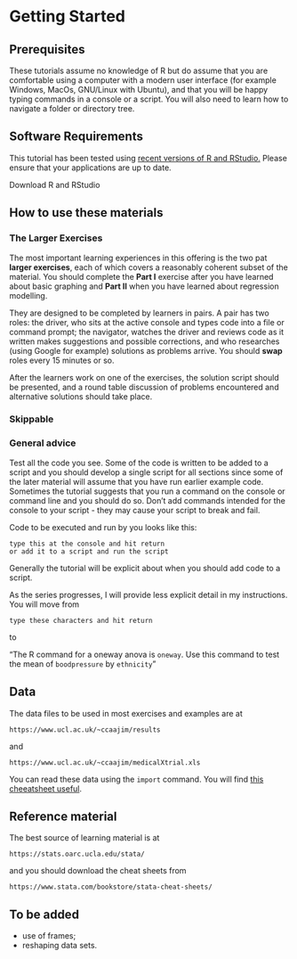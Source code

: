 # Getting Started

## Prerequisites

These tutorials assume no knowledge of R but do assume that you are comfortable using a computer with a modern user interface (for example Windows, MacOs, GNU/Linux with Ubuntu), and that you will be happy typing commands in a console or a script. You will also need to learn how to navigate a folder or directory tree.

## Software Requirements

This tutorial has been tested using [recent versions of R and RStudio.](R version 4.2.2 (Innocent and Trusting) has been released on 2022-10-31.)  Please ensure that your applications are up to date.

Download R and RStudio

## How to use these materials

### The Larger Exercises

The most important learning experiences in this offering is the two pat **larger exercises**, each of which covers a reasonably coherent subset of the material.  You should complete the **Part I** exercise after you have learned about basic graphing and **Part II** when you have learned about regression modelling.  

They are designed to be completed by learners in pairs. A pair has two roles: the driver, who sits at the active console and types code into a file or command prompt; the navigator, watches the driver and reviews code as it written makes suggestions and possible corrections, and who researches (using Google for example) solutions as problems arrive.  You should **swap** roles every 15 minutes or so. 

After the learners work on one of the exercises, the solution script should be presented, and a round table discussion of problems encountered and alternative solutions should take place.

### Skippable


### General advice

Test all the code you see. Some of the code is written to be added to a script and you should develop a single script for all sections since some of the later material will assume that you have run earlier example code. Sometimes the tutorial suggests that you run a command on the console or command line and you should do so. Don't add commands intended for the console to your script - they may cause your script to break and fail.

Code to be executed and run by you looks like this:

    type this at the console and hit return
    or add it to a script and run the script

Generally the tutorial will be explicit about when you should add code to a script.

As the series progresses, I will provide less explicit detail in my instructions.  You will move from 

    type these characters and hit return
    
to

"The R command for a oneway anova is `oneway`.  Use this command to test the mean of `boodpressure` by `ethnicity`"

## Data

The data files to be used in most exercises and examples are at

    https://www.ucl.ac.uk/~ccaajim/results
    
and

    https://www.ucl.ac.uk/~ccaajim/medicalXtrial.xls
    
You can read these data using the `import` command.  You will find [this cheeatsheet useful](https://www.stata.com/bookstore/statacheatsheets.pdf).


## Reference material

The best source of learning material is at

    https://stats.oarc.ucla.edu/stata/

and you should download the cheat sheets from

    https://www.stata.com/bookstore/stata-cheat-sheets/

## To be added

 - use of frames;
 - reshaping data sets.
 
 

   
